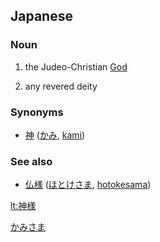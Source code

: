 ==Japanese==
{{ja-kanjitab|神|様}}

===Noun===
{{ja-noun|k|hira=かみさま|rom=kamisama|hidx=かみさま}}

# {{colloquial|lang=ja}} the Judeo-Christian [[God]]
# {{colloquial|lang=ja}} any revered deity

===Synonyms===
* [[神]] ([[かみ]], [[kami]])

===See also===
* [[仏様]] ([[ほとけさま]], [[hotokesama]])

[[Category:ja:God|かみさま]]

[[lt:神様]]